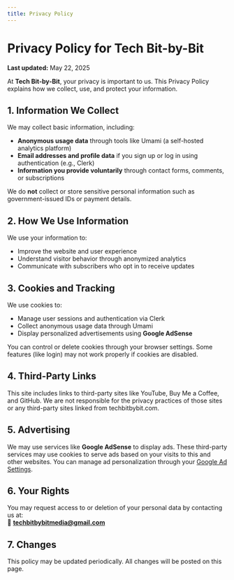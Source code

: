 ```yaml
---
title: Privacy Policy
---
```


# Privacy Policy for Tech Bit-by-Bit

**Last updated:** May 22, 2025

At **Tech Bit-by-Bit**, your privacy is important to us. This Privacy Policy explains how we collect, use, and protect your information.

## 1. Information We Collect

We may collect basic information, including:

- **Anonymous usage data** through tools like Umami (a self-hosted analytics platform)
- **Email addresses and profile data** if you sign up or log in using authentication (e.g., Clerk)
- **Information you provide voluntarily** through contact forms, comments, or subscriptions

We do **not** collect or store sensitive personal information such as government-issued IDs or payment details.

## 2. How We Use Information

We use your information to:

- Improve the website and user experience
- Understand visitor behavior through anonymized analytics
- Communicate with subscribers who opt in to receive updates

## 3. Cookies and Tracking

We use cookies to:

- Manage user sessions and authentication via Clerk
- Collect anonymous usage data through Umami
- Display personalized advertisements using **Google AdSense**

You can control or delete cookies through your browser settings. Some features (like login) may not work properly if cookies are disabled.

## 4. Third-Party Links

This site includes links to third-party sites like YouTube, Buy Me a Coffee, and GitHub. We are not responsible for the privacy practices of those sites or any third-party sites linked from techbitbybit.com.

## 5. Advertising

We may use services like **Google AdSense** to display ads. These third-party services may use cookies to serve ads based on your visits to this and other websites. You can manage ad personalization through your [Google Ad Settings](https://adssettings.google.com/).

## 6. Your Rights

You may request access to or deletion of your personal data by contacting us at:  
📧 **techbitbybitmedia@gmail.com**

## 7. Changes

This policy may be updated periodically. All changes will be posted on this page.
